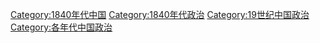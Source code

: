 [[Category:1840年代中国|Category:1840年代中国]]
[[Category:1840年代政治|Category:1840年代政治]]
[[Category:19世纪中国政治|Category:19世纪中国政治]]
[[Category:各年代中国政治|Category:各年代中国政治]]